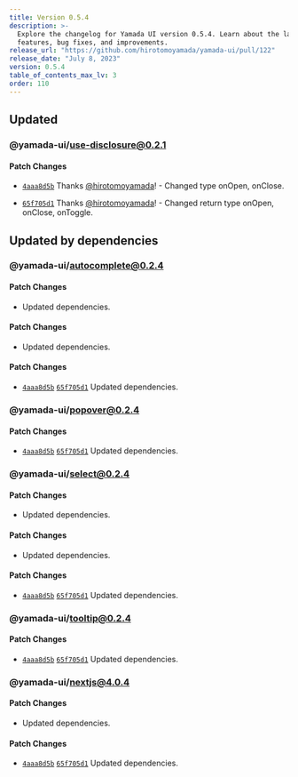 ```yaml
---
title: Version 0.5.4
description: >-
  Explore the changelog for Yamada UI version 0.5.4. Learn about the latest
  features, bug fixes, and improvements.
release_url: "https://github.com/hirotomoyamada/yamada-ui/pull/122"
release_date: "July 8, 2023"
version: 0.5.4
table_of_contents_max_lv: 3
order: 110
---
```


## Updated

### @yamada-ui/use-disclosure@0.2.1

#### Patch Changes

- [`4aaa8d5b`](https://github.com/hirotomoyamada/yamada-ui/commit/4aaa8d5b280485885822abdf94dc347d45eac8b3) Thanks [@hirotomoyamada](https://github.com/hirotomoyamada)! - Changed type onOpen, onClose.

- [`65f705d1`](https://github.com/hirotomoyamada/yamada-ui/commit/65f705d1bca8c3d4c66dd06e7f9a28a08ad95516) Thanks [@hirotomoyamada](https://github.com/hirotomoyamada)! - Changed return type onOpen, onClose, onToggle.

## Updated by dependencies

### @yamada-ui/autocomplete@0.2.4

#### Patch Changes

- Updated dependencies.

#### Patch Changes

- Updated dependencies.

#### Patch Changes

- [`4aaa8d5b`](https://github.com/hirotomoyamada/yamada-ui/commit/4aaa8d5b280485885822abdf94dc347d45eac8b3) [`65f705d1`](https://github.com/hirotomoyamada/yamada-ui/commit/65f705d1bca8c3d4c66dd06e7f9a28a08ad95516) Updated dependencies.

### @yamada-ui/popover@0.2.4

#### Patch Changes

- [`4aaa8d5b`](https://github.com/hirotomoyamada/yamada-ui/commit/4aaa8d5b280485885822abdf94dc347d45eac8b3) [`65f705d1`](https://github.com/hirotomoyamada/yamada-ui/commit/65f705d1bca8c3d4c66dd06e7f9a28a08ad95516) Updated dependencies.

### @yamada-ui/select@0.2.4

#### Patch Changes

- Updated dependencies.

#### Patch Changes

- Updated dependencies.

#### Patch Changes

- [`4aaa8d5b`](https://github.com/hirotomoyamada/yamada-ui/commit/4aaa8d5b280485885822abdf94dc347d45eac8b3) [`65f705d1`](https://github.com/hirotomoyamada/yamada-ui/commit/65f705d1bca8c3d4c66dd06e7f9a28a08ad95516) Updated dependencies.

### @yamada-ui/tooltip@0.2.4

#### Patch Changes

- [`4aaa8d5b`](https://github.com/hirotomoyamada/yamada-ui/commit/4aaa8d5b280485885822abdf94dc347d45eac8b3) [`65f705d1`](https://github.com/hirotomoyamada/yamada-ui/commit/65f705d1bca8c3d4c66dd06e7f9a28a08ad95516) Updated dependencies.

### @yamada-ui/nextjs@4.0.4

#### Patch Changes

- Updated dependencies.

#### Patch Changes

- [`4aaa8d5b`](https://github.com/hirotomoyamada/yamada-ui/commit/4aaa8d5b280485885822abdf94dc347d45eac8b3) [`65f705d1`](https://github.com/hirotomoyamada/yamada-ui/commit/65f705d1bca8c3d4c66dd06e7f9a28a08ad95516) Updated dependencies.
